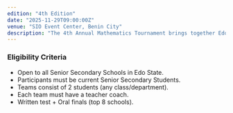 ```yaml
---
edition: "4th Edition"
date: "2025-11-29T09:00:00Z"
venue: "SIO Event Center, Benin City"
description: "The 4th Annual Mathematics Tournament brings together Edo State secondary schools for an inspiring academic challenge."
---
```


### Eligibility Criteria
- Open to all Senior Secondary Schools in Edo State.  
- Participants must be current Senior Secondary Students.  
- Teams consist of 2 students (any class/department).  
- Each team must have a teacher coach.  
- Written test + Oral finals (top 8 schools).  
